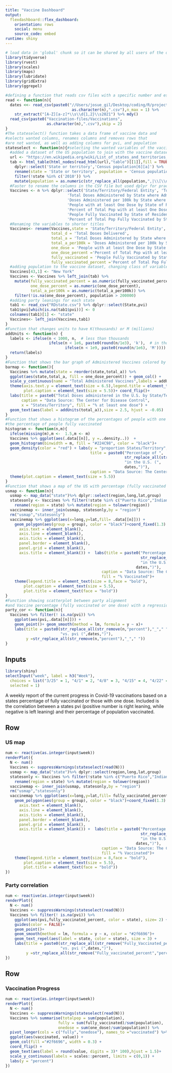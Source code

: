 ```yaml
---
title: "Vaccine Dashboard"
output: 
  flexdashboard::flex_dashboard:
    orientation: rows
    social: menu
    source_code: embed
runtime: shiny
---
```



```r
# load data in 'global' chunk so it can be shared by all users of the dashboard
library(tidyverse)
library(rvest)
library(scales)
library(maps)
library(lubridate)
library(gridExtra)
library(ggrepel)

#defining a function that reads csv files with a specific number and establishes a date.
read <- function(n){
  dates <<- read_csv(paste0("//Users/josue_gil/Desktop/coding/R/projects/data-practice/Vaccination-files/Vaccinations",
                             as.character(n),".csv"),n_max = 1) %>% 
    str_extract("[A-Z][a-z]*\\s\\d{1,2}\\s2021") %>% mdy()
  read_csv(paste0("Vaccination-files/Vaccinations",
                  as.character(n),".csv"),skip = 2)
}
#The stateselect() function takes a data frame of vaccine data and 
#selects wanted columns, renames columns and removes rows that
#are not wanted, as well as adding columns for pvi, and population
stateselect <- function(n){#selecting the wanted variables of the vaccine data
  #added a dataset of the US population to join with the vaccine dataset
  url <- "https://en.wikipedia.org/wiki/List_of_states_and_territories_of_the_United_States_by_population"
  tab <- html_table(html_nodes(read_html(url),"table")[[1]],fill = TRUE) %>%
    dplyr::select('State or territory','Census population[6][a]') %>%
    rename(state = 'State or territory', population = 'Census population[6][a]') %>%
    filter(!state %in% c('2010')) %>%
    mutate(population = as.numeric(str_replace_all(population,",|\\[\\d{1,2}\\]","")))
  #Faster to rename the columns in the CSV file but used dplyr for practice.
  Vaccines <- n %>% dplyr::select('State/Territory/Federal Entity', 'Total Doses Delivered',
                           'Total Doses Administered by State where Administered',
                           'Doses Administered per 100k by State where Administered',
                           'People with at least One Dose by State of Residence',
                           'Percent of Total Pop with at least One Dose by State of Residence',
                           'People Fully Vaccinated by State of Residence',
                           'Percent of Total Pop Fully Vaccinated by State of Residence')
  #Renaming the variables to shorter titles 
  Vaccines<- rename(Vaccines,state = 'State/Territory/Federal Entity',
                    total_d = 'Total Doses Delivered',
                    total_a = 'Total Doses Administered by State where Administered', 
                    total_a_per100k = 'Doses Administered per 100k by State where Administered',
                    one_dose = 'People with at least One Dose by State of Residence', 
                    one_dose_percent ='Percent of Total Pop with at least One Dose by State of Residence',
                    fully_vaccinated = 'People Fully Vaccinated by State of Residence', 
                    fully_vaccinated_percent ='Percent of Total Pop Fully Vaccinated by State of Residence')
  #adding population to the vaccine dataset, changing class of variables and filtering lower population territories.
  Vaccines[43,1] <- "New York"
  Vaccines <- Vaccines %>% left_join(tab) %>% 
    mutate(fully_vaccinated_percent = as.numeric(fully_vaccinated_percent),
           one_dose_percent = as.numeric(one_dose_percent),
           total_a_per100k = as.numeric(total_a_per100k)) %>%
    filter(!is.na(one_dose_percent), population > 200000)
  #adding party leanings for each state
  tab1 <- read_csv("RDstate.csv") %>% dplyr::select(State,pvi) 
  tab1$pvi[which(is.na(tab1$pvi))] <- 0
  colnames(tab1)[1] <- "state"
  Vaccines<- left_join(Vaccines,tab1)
}
#Function that changes units to have K(thousands) or M (millions)
addUnits <- function(n) {
  labels <- ifelse(n < 1000, n,  # less than thousands
                   ifelse(n < 1e6, paste0(round(n/1e3), 'k'),  # in thousands
                          ifelse(n < 1e9, paste0(round(n/1e6), 'M'))))  # in millions
  return(labels)
}
#Function that shows the bar graph of Administered Vaccines colored by the % of pop with at least one dose
barmap <- function(){
  Vaccines %>% mutate(state = reorder(state,total_a)) %>% 
  ggplot(aes(state,total_a, fill = one_dose_percent)) + geom_col() + 
  scale_y_continuous(name = "Total Administered Vaccines",labels = addUnits)+ 
  theme(axis.text.y = element_text(size = 6.5),legend.title = element_text(size = 8,face = "bold"),
        plot.caption = element_text(size = 5.5))+ coord_flip()+ 
  labs(title = paste0("Total Doses administered in the U.S. by State/Territory (",dates,")"),
       caption = "Data Source: The Center for Disease Control", 
       x = "States/Territory", fill = "% at least one dose") +
  geom_text(aes(label = addUnits(total_a)),size = 2.5, hjust = -0.05)
}
#Function that shows a histogram of the percentages of people with one dose or 
#the percentage of people fully vaccinated
histogram <- function(n,m){
  ifelse(missing(m),m <-  1.5,m <- m)
  Vaccines %>% ggplot(aes(.data[[n]], y =..density..))  +
  geom_histogram(binwidth = m, fill = "#224C98", color = "black")+ 
  geom_density(color = "red") + labs(y = "proportion States/Territory", x = "Percentage",
                                     title = paste0("Percentage of ",
                                                    str_replace_all(str_remove(n,"percent"),"_"," "),
                                                    "in the U.S. (",
                                                    dates,")"),
                                     caption = "Data Source: The Center for Disease Control and Prevention")+
  theme(plot.caption = element_text(size = 5.5))
}
#Function that shows a map of the US with percentage (fully vaccinated or one dose)
usmap <- function(n){
  usmap <- map_data("state")%>% dplyr::select(region,long,lat,group)
  statesonly <- Vaccines %>% filter(!state %in% c("Puerto Rico","Indian Health Svc")) %>% 
    rename(region = state) %>% mutate(region = tolower(region))
  vaccinemap <- inner_join(usmap, statesonly,by = "region")
  rm("usmap","statesonly")
  vaccinemap %>% ggplot(aes(x=long,y=lat,fill= .data[[n]])) + 
    geom_polygon(aes(group = group), color = "black")+coord_fixed(1.3) + theme(
      axis.text = element_blank(),
      axis.line = element_blank(),
      axis.ticks = element_blank(),
      panel.border = element_blank(),
      panel.grid = element_blank(),
      axis.title = element_blank()) +  labs(title = paste0("Percentage of population ",
                                                           str_replace_all(str_remove(n,"percent"),"_"," "),
                                                           "in the U.S. (",
                                                         dates,")"),
                                          caption = "Data Source: The Center for Disease Control and Prevention",
                                          fill = "% Vaccinated")+ 
    theme(legend.title = element_text(size = 8,face = "bold"), 
        plot.caption = element_text(size = 5.5),
        plot.title = element_text(face = "bold"))
}
#Function showing scatterplot between party alignment 
#and Vaccine percentage (fully vaccinated or one dose) with a regression line
party_cor <- function(n){
  Vaccines %>% filter(! is.na(pvi)) %>% 
    ggplot(aes(pvi,.data[[n]])) +
    geom_point()+ geom_smooth(method = lm, formula = y ~ x)+
    labs(title = paste0(str_replace_all(str_remove(n,"percent"),"_"," "),
                        "vs. pvi (",dates,")"),
         y =str_replace_all(str_remove(n,"percent"),"_"," "))
}
```

Inputs {.sidebar}
-----------------------------------------------------------------------

```r
library(shiny)
selectInput("week", label = h3("Week"), 
  choices = list("3/25" = 1, "4/1" = 2, "4/8" = 3, "4/15" = 4, "4/22" = 5,"4/29" = 6, "5/6" = 7, "5/13" = 8, "5/20" = 9, "5/27" = 10, "6/3" = 11), 
  selected = 1)
```

A weekly report of the current progress in Covid-19 vaccinations based on a states percentage of fully vaccinated or those with one dose. Included is the correlation between a states pvi (positive number is right leaning, while negative is left leaning) and their percentage of population vaccinated.
  
Row 
-----------------------------------------------------------------------

### US map
    
```r

num <- reactive(as.integer(input$week))
renderPlot({
  N <- num()
  Vaccines <- suppressWarnings(stateselect(read(N)))
  usmap <- map_data("state")%>% dplyr::select(region,long,lat,group)
  statesonly <- Vaccines %>% filter(!state %in% c("Puerto Rico","Indian Health Svc")) %>% 
    rename(region = state) %>% mutate(region = tolower(region))
  vaccinemap <- inner_join(usmap, statesonly,by = "region")
  rm("usmap","statesonly")
  vaccinemap %>% ggplot(aes(x=long,y=lat,fill= fully_vaccinated_percent)) + 
    geom_polygon(aes(group = group), color = "black")+coord_fixed(1.3) + theme(
      axis.text = element_blank(),
      axis.line = element_blank(),
      axis.ticks = element_blank(),
      panel.border = element_blank(),
      panel.grid = element_blank(),
      axis.title = element_blank()) +  labs(title = paste0("Percentage of population ",
                                                           str_replace_all(str_remove("Fully_Vaccinated_percent","percent"),"_"," "),
                                                           "in the U.S. (",
                                                         dates,")"),
                                          caption = "Data Source: The Center for Disease Control and Prevention",
                                          fill = "% Vaccinated")+ 
    theme(legend.title = element_text(size = 8,face = "bold"), 
        plot.caption = element_text(size = 5.5),
        plot.title = element_text(face = "bold"))
})

```



### Party correlation
    
```r
num <- reactive(as.integer(input$week))
renderPlot({
  N <- num()
  Vaccines <- suppressWarnings(stateselect(read(N)))
  Vaccines %>% filter(! is.na(pvi)) %>% 
    ggplot(aes(pvi,fully_vaccinated_percent, color = state), size= 2) +
    guides(color = FALSE)+
    geom_point()+ 
    geom_smooth(method = lm, formula = y ~ x, color = "#2f6696")+
    geom_text_repel(aes(label = state, color = state), size = 3) +
    labs(title = paste0(str_replace_all(str_remove("Fully_Vaccinated_percent","percent"),"_"," "),
                        "vs. pvi (",dates,")"),
         y =str_replace_all(str_remove("Fully_vaccinated_percent","percent"),"_"," "))
})
```
   
  Row {.tabset}
-----------------------------------------------------------------------
### Vaccination Progress

```r
num <- reactive(as.integer(input$week))
renderPlot({
  N <- num()
  Vaccines <- suppressWarnings(stateselect(read(N)))
  Vaccines %>% summarise(totalpop = sum(population), 
                       fully = sum(fully_vaccinated)/sum(population),
                       onedose = sum(one_dose)/sum(population)) %>% 
  pivot_longer(cols = c("fully","onedose"), names_to ="vaccinated") %>% 
  ggplot(aes(vaccinated, value)) + 
  geom_col(fill ="#2f6696", width = 0.3) +
  coord_flip() +
  geom_text(aes(label = round(value, digits = 3)* 100),hjust = 1.5)+
  scale_y_continuous(labels = scales::percent, limits = c(0,1)) +
  labs(y = "percent")
})
```

